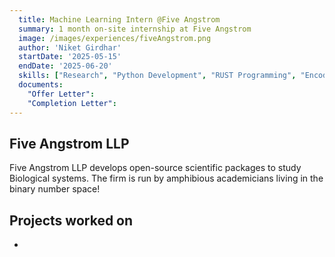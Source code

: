 ```yaml
---
  title: Machine Learning Intern @Five Angstrom
  summary: 1 month on-site internship at Five Angstrom
  image: /images/experiences/fiveAngstrom.png
  author: 'Niket Girdhar'
  startDate: '2025-05-15'
  endDate: '2025-06-20'
  skills: ["Research", "Python Development", "RUST Programming", "Encoder-Decoder Architecture", "Flask", "Reinforcement Learning", "Fine-Tuning"]
  documents: 
    "Offer Letter": 
    "Completion Letter": 
---
```


## Five Angstrom LLP

Five Angstrom LLP develops open-source scientific packages to study Biological systems. The firm is run by amphibious academicians living in the binary number space! 

## Projects worked on

- <RedirectButton redirectUrl="/projects/pythonRustConversion" label="Python-to-Rust Function Conversion" newWindow="Yes"/>